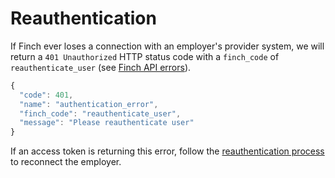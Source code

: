 # Reauthentication

If Finch ever loses a connection with an employer's provider system, we will return a `401 Unauthorized` HTTP status code with a `finch_code` of `reauthenticate_user` (see [Finch API errors](/api-reference/development-guides/errors/Error-Types)). 

```js
{
  "code": 401,
  "name": "authentication_error",
  "finch_code": "reauthenticate_user",
  "message": "Please reauthenticate user"
}
```

If an access token is returning this error, follow the [reauthentication process](/implementation-guide/Optimize/Mitigate-Errors#reauthentication-errors) to reconnect the employer.